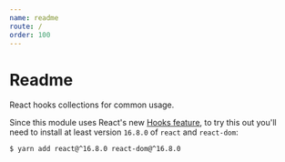```yaml
---
name: readme
route: /
order: 100
---
```


# Readme

React hooks collections for common usage.

Since this module uses React's new [Hooks feature](https://reactjs.org/docs/hooks-intro.html),
to try this out you'll need to install at least version `16.8.0`
of `react` and `react-dom`:

```sh
$ yarn add react@^16.8.0 react-dom@^16.8.0
```